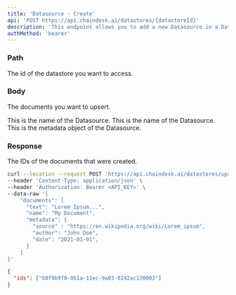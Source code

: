 ```yaml
---
title: 'Datasource - Create'
api: 'POST https://api.chaindesk.ai/datastores/{datastoreId}'
description: 'This endpoint allows you to add a new Datasource in a Datastore'
authMethod: 'bearer'
---
```


### Path

<ParamField path="datastoreId" type="string" required>
  The id of the datastore you want to access.
</ParamField>

### Body

<ParamField path="documents" type="array" required>
  
<Expandable title="Toggle object" defaultOpen>

The documents you want to upsert.

<ParamField body="text" type="string" required>
  This is the name of the Datasource.
</ParamField>

<ParamField body="name" type="string">
  This is the name of the Datasource.
</ParamField>

<ParamField body="metadata" type="JSON or null">
  This is the metadata object of the Datasource.
</ParamField>

</Expandable>

</ParamField>

### Response

<ResponseField name="ids" type="array of string">
  The IDs of the documents that were created.
</ResponseField>

<RequestExample>

```bash Example Request
curl --location --request POST 'https://api.chaindesk.ai/datastores/upsert/<datastoreId>' \
--header 'Content-Type: application/json' \
--header 'Authorization: Bearer <API_KEY>' \
--data-raw '{
    "documents": [
      "text": "Lorem Ipsum...",
      "name": "My Document",
      "metadata": {
        "source" : "https://en.wikipedia.org/wiki/Lorem_ipsum",
        "author": "John Doe",
        "date": "2021-01-01",
      }
    ]
}'
```

</RequestExample>

<ResponseExample>

```json Response
{
  "ids": ["60f9b9f0-0b1a-11ec-9a03-0242ac130003"]
}
```

</ResponseExample>
